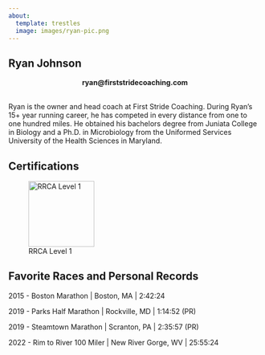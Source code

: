 ```yaml
---
about:
  template: trestles
  image: images/ryan-pic.png
---
```


## Ryan Johnson

<center>**ryan\@firststridecoaching.com**</center>
<br>
Ryan is the owner and head coach at First Stride Coaching. During Ryan's 15+ year running career, he has competed in every distance from one to one hundred miles. He obtained his bachelors degree from Juniata College in Biology and a Ph.D. in Microbiology from the Uniformed Services University of the Health Sciences in Maryland.

## Certifications

![RRCA Level 1](images/2021.Certified-Coach-LEVEL-I-Logo.jpg){width="131"}

## Favorite Races and Personal Records

2015 - Boston Marathon \| Boston, MA \| 2:42:24

2019 - Parks Half Marathon \| Rockville, MD \| 1:14:52 (PR)

2019 - Steamtown Marathon \| Scranton, PA \| 2:35:57 (PR)

2022 - Rim to River 100 Miler \| New River Gorge, WV \| 25:55:24
